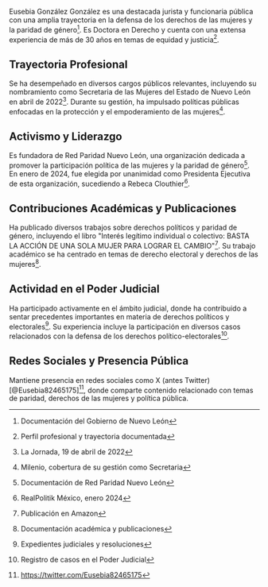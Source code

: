 Eusebia González González es una destacada jurista y funcionaria pública con una amplia trayectoria en la defensa de los derechos de las mujeres y la paridad de género[^1]. Es Doctora en Derecho y cuenta con una extensa experiencia de más de 30 años en temas de equidad y justicia[^2].

## Trayectoria Profesional

Se ha desempeñado en diversos cargos públicos relevantes, incluyendo su nombramiento como Secretaria de las Mujeres del Estado de Nuevo León en abril de 2022[^3]. Durante su gestión, ha impulsado políticas públicas enfocadas en la protección y el empoderamiento de las mujeres[^4].

## Activismo y Liderazgo

Es fundadora de Red Paridad Nuevo León, una organización dedicada a promover la participación política de las mujeres y la paridad de género[^5]. En enero de 2024, fue elegida por unanimidad como Presidenta Ejecutiva de esta organización, sucediendo a Rebeca Clouthier[^6].

## Contribuciones Académicas y Publicaciones

Ha publicado diversos trabajos sobre derechos políticos y paridad de género, incluyendo el libro "Interés legítimo individual o colectivo: BASTA LA ACCIÓN DE UNA SOLA MUJER PARA LOGRAR EL CAMBIO"[^7]. Su trabajo académico se ha centrado en temas de derecho electoral y derechos de las mujeres[^8].

## Actividad en el Poder Judicial

Ha participado activamente en el ámbito judicial, donde ha contribuido a sentar precedentes importantes en materia de derechos políticos y electorales[^9]. Su experiencia incluye la participación en diversos casos relacionados con la defensa de los derechos político-electorales[^10].

## Redes Sociales y Presencia Pública

Mantiene presencia en redes sociales como X (antes Twitter) [@Eusebia82465175][^11], donde comparte contenido relacionado con temas de paridad, derechos de las mujeres y política pública.

[^1]: Documentación del Gobierno de Nuevo León

[^2]: Perfil profesional y trayectoria documentada

[^3]: La Jornada, 19 de abril de 2022

[^4]: Milenio, cobertura de su gestión como Secretaria

[^5]: Documentación de Red Paridad Nuevo León

[^6]: RealPolitik México, enero 2024

[^7]: Publicación en Amazon

[^8]: Documentación académica y publicaciones

[^9]: Expedientes judiciales y resoluciones

[^10]: Registro de casos en el Poder Judicial

[^11]: https://twitter.com/Eusebia82465175
